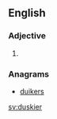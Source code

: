 ==English==

===Adjective===
{{head|en|adjective comparative form}}

# {{en-comparative of|dusky}}

===Anagrams===
* [[duikers#English|duikers]]

[[sv:duskier]]